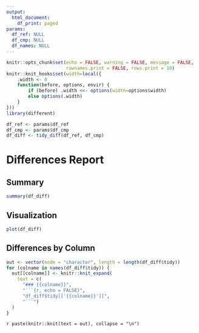 ```yaml
---
output: 
  html_document:
    df_print: paged
params:
  df_ref: NULL
  df_cmp: NULL
  df_names: NULL
---
```


```r
knitr::opts_chunk$set(echo = FALSE, warning = FALSE, message = FALSE,
                      rownames.print = FALSE, rows.print = 10)
knitr::knit_hooks$set(width=local({
    .width <- 0
    function(before, options, envir) {
        if (before) .width <<- options(width=options$width)
        else options(.width)
    }
}))
library(different)
```

```r
df_ref <- params$df_ref
df_cmp <- params$df_cmp
df_diff <- tidy_diff(df_ref, df_cmp)
```

# Differences Report {.tabset}

## Summary

```r
summary(df_diff)
```

## Visualization

```r
plot(df_diff)
```

## Differences by Column {.tabset .tabset-fade .tabset-pills}

```r
out <- vector(mode = "character", length = length(df_diff$tidy))
for (colname in names(df_diff$tidy)) {
  out[[colname]] <- knitr::knit_expand(
    text = c(
      "### {{colname}}",
      "```{r, echo = FALSE}",
      "df_diff$tidy[['{{colname}}']]",
      "```")
  )
}
```

`r paste(knitr::knit(text = out), collapse = "\n")`
